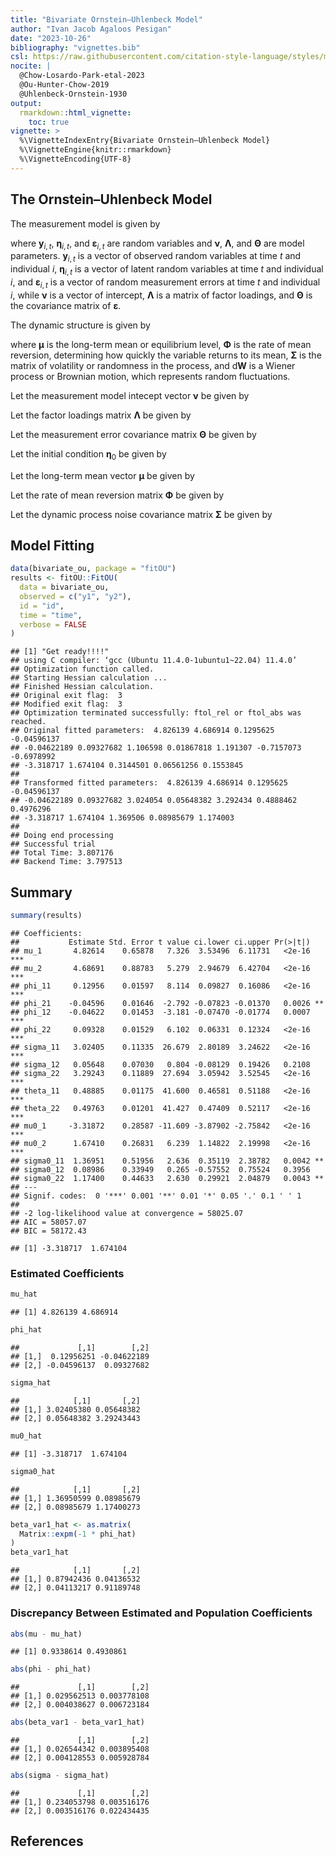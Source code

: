 ```yaml
---
title: "Bivariate Ornstein–Uhlenbeck Model"
author: "Ivan Jacob Agaloos Pesigan"
date: "2023-10-26"
bibliography: "vignettes.bib"
csl: https://raw.githubusercontent.com/citation-style-language/styles/master/apa.csl
nocite: |
  @Chow-Losardo-Park-etal-2023
  @Ou-Hunter-Chow-2019
  @Uhlenbeck-Ornstein-1930
output:
  rmarkdown::html_vignette:
    toc: true
vignette: >
  %\VignetteIndexEntry{Bivariate Ornstein–Uhlenbeck Model}
  %\VignetteEngine{knitr::rmarkdown}
  %\VignetteEncoding{UTF-8}
---
```


<!-- vignettes/bivariate-ou.Rmd is generated from .setup/vignettes/bivariate-ou.Rmd.orig. Please edit that file -->

## The Ornstein–Uhlenbeck Model

The measurement model is given by

\begin{equation}
  \mathbf{y}_{i, t}
  =
  \boldsymbol{\nu}
  +
  \boldsymbol{\Lambda}
  \boldsymbol{\eta}_{i, t} 
  +
  \boldsymbol{\varepsilon}_{i, t}
  \quad
  \mathrm{with}
  \quad
  \boldsymbol{\varepsilon}_{i, t}
  \sim
  \mathcal{N}
  \left(
  \mathbf{0},
  \boldsymbol{\Theta}
  \right)
\end{equation}

where $\mathbf{y}_{i, t}$, $\boldsymbol{\eta}_{i, t}$,
and $\boldsymbol{\varepsilon}_{i, t}$
are random variables and $\boldsymbol{\nu}$,
$\boldsymbol{\Lambda}$,
and $\boldsymbol{\Theta}$ are model parameters.
$\mathbf{y}_{i, t}$ is a vector of observed random variables
at time $t$ and individual $i$,
$\boldsymbol{\eta}_{i, t}$ is a vector of latent random variables
at time $t$ and individual $i$,
and $\boldsymbol{\varepsilon}_{i, t}$
is a vector of random measurement errors
at time $t$ and individual $i$,
while $\boldsymbol{\nu}$ is a vector of intercept,
$\boldsymbol{\Lambda}$ is a matrix of factor loadings,
and $\boldsymbol{\Theta}$ is the covariance matrix of
$\boldsymbol{\varepsilon}$.

The dynamic structure is given by

\begin{equation}
  \mathrm{d} \boldsymbol{\eta}_{i, t}
  =
  \boldsymbol{\Phi}
  \left(
  \boldsymbol{\mu}
  -
  \boldsymbol{\eta}_{i, t}
  \right)
  \mathrm{d}t
  +
  \boldsymbol{\Sigma}^{\frac{1}{2}}
  \mathrm{d}
  \mathbf{W}_{i, t}
\end{equation}

where $\boldsymbol{\mu}$ is the long-term mean or equilibrium level,
$\boldsymbol{\Phi}$ is the rate of mean reversion,
determining how quickly the variable returns to its mean,
$\boldsymbol{\Sigma}$ is the matrix of volatility
or randomness in the process, and $\mathrm{d}\boldsymbol{W}$
is a Wiener process or Brownian motion,
which represents random fluctuations.



Let the measurement model intecept vector $\boldsymbol{\nu}$ be given by

\begin{equation}
\boldsymbol{\nu}
=
\left(
\begin{array}{c}
  0 \\
  0 \\
\end{array}
\right) .
\end{equation}

Let the factor loadings matrix $\boldsymbol{\Lambda}$ be given by

\begin{equation}
\boldsymbol{\Lambda}
=
\left(
\begin{array}{cc}
  1 & 0 \\
  0 & 1 \\
\end{array}
\right) .
\end{equation}

Let the measurement error covariance matrix $\boldsymbol{\Theta}$ be given by

\begin{equation}
\boldsymbol{\Theta}
=
\left(
\begin{array}{cc}
  0.5 & 0 \\
  0 & 0.5 \\
\end{array}
\right) .
\end{equation}

Let the initial condition
$\boldsymbol{\eta}_{0}$
be given by

\begin{equation}
\boldsymbol{\eta}_{0} \sim \mathcal{N} \left( \boldsymbol{\mu}_{\boldsymbol{\eta} \mid 0}, \boldsymbol{\Sigma}_{\boldsymbol{\eta} \mid 0} \right)
\end{equation}

\begin{equation}
\boldsymbol{\mu}_{\boldsymbol{\eta} \mid 0}
=
\left(
\begin{array}{c}
  -3 \\
  1.5 \\
\end{array}
\right)
\end{equation}

\begin{equation}
\boldsymbol{\Sigma}_{\boldsymbol{\eta} \mid 0}
=
\left(
\begin{array}{cc}
  1 & 0 \\
  0 & 1 \\
\end{array}
\right) .
\end{equation}

Let the long-term mean vector $\boldsymbol{\mu}$ be given by

\begin{equation}
\boldsymbol{\mu}
=
\left(
\begin{array}{c}
  5.76 \\
  5.18 \\
\end{array}
\right) .
\end{equation}

Let the rate of mean reversion matrix $\boldsymbol{\Phi}$ be given by

\begin{equation}
\boldsymbol{\Phi}
=
\left(
\begin{array}{cc}
  0.1 & -0.05 \\
  -0.05 & 0.1 \\
\end{array}
\right) .
\end{equation}

Let the dynamic process noise covariance matrix $\boldsymbol{\Sigma}$ be given by

\begin{equation}
\boldsymbol{\Sigma}
=
\left(
\begin{array}{cc}
  2.79 & 0.06 \\
  0.06 & 3.27 \\
\end{array}
\right) .
\end{equation}

## Model Fitting


```r
data(bivariate_ou, package = "fitOU")
results <- fitOU::FitOU(
  data = bivariate_ou,
  observed = c("y1", "y2"),
  id = "id",
  time = "time",
  verbose = FALSE
)
```

```
## [1] "Get ready!!!!"
## using C compiler: ‘gcc (Ubuntu 11.4.0-1ubuntu1~22.04) 11.4.0’
## Optimization function called.
## Starting Hessian calculation ...
## Finished Hessian calculation.
## Original exit flag:  3 
## Modified exit flag:  3 
## Optimization terminated successfully: ftol_rel or ftol_abs was reached. 
## Original fitted parameters:  4.826139 4.686914 0.1295625 -0.04596137 
## -0.04622189 0.09327682 1.106598 0.01867818 1.191307 -0.7157073 -0.6978992 
## -3.318717 1.674104 0.3144501 0.06561256 0.1553845 
## 
## Transformed fitted parameters:  4.826139 4.686914 0.1295625 -0.04596137 
## -0.04622189 0.09327682 3.024054 0.05648382 3.292434 0.4888462 0.4976296 
## -3.318717 1.674104 1.369506 0.08985679 1.174003 
## 
## Doing end processing
## Successful trial
## Total Time: 3.807176 
## Backend Time: 3.797513
```

## Summary


```r
summary(results)
```

```
## Coefficients:
##           Estimate Std. Error t value ci.lower ci.upper Pr(>|t|)    
## mu_1       4.82614    0.65878   7.326  3.53496  6.11731   <2e-16 ***
## mu_2       4.68691    0.88783   5.279  2.94679  6.42704   <2e-16 ***
## phi_11     0.12956    0.01597   8.114  0.09827  0.16086   <2e-16 ***
## phi_21    -0.04596    0.01646  -2.792 -0.07823 -0.01370   0.0026 ** 
## phi_12    -0.04622    0.01453  -3.181 -0.07470 -0.01774   0.0007 ***
## phi_22     0.09328    0.01529   6.102  0.06331  0.12324   <2e-16 ***
## sigma_11   3.02405    0.11335  26.679  2.80189  3.24622   <2e-16 ***
## sigma_12   0.05648    0.07030   0.804 -0.08129  0.19426   0.2108    
## sigma_22   3.29243    0.11889  27.694  3.05942  3.52545   <2e-16 ***
## theta_11   0.48885    0.01175  41.600  0.46581  0.51188   <2e-16 ***
## theta_22   0.49763    0.01201  41.427  0.47409  0.52117   <2e-16 ***
## mu0_1     -3.31872    0.28587 -11.609 -3.87902 -2.75842   <2e-16 ***
## mu0_2      1.67410    0.26831   6.239  1.14822  2.19998   <2e-16 ***
## sigma0_11  1.36951    0.51956   2.636  0.35119  2.38782   0.0042 ** 
## sigma0_12  0.08986    0.33949   0.265 -0.57552  0.75524   0.3956    
## sigma0_22  1.17400    0.44633   2.630  0.29921  2.04879   0.0043 ** 
## ---
## Signif. codes:  0 '***' 0.001 '**' 0.01 '*' 0.05 '.' 0.1 ' ' 1
## 
## -2 log-likelihood value at convergence = 58025.07
## AIC = 58057.07
## BIC = 58172.43
```


```
## [1] -3.318717  1.674104
```

### Estimated Coefficients


```r
mu_hat
```

```
## [1] 4.826139 4.686914
```

```r
phi_hat
```

```
##             [,1]        [,2]
## [1,]  0.12956251 -0.04622189
## [2,] -0.04596137  0.09327682
```

```r
sigma_hat
```

```
##            [,1]       [,2]
## [1,] 3.02405380 0.05648382
## [2,] 0.05648382 3.29243443
```

```r
mu0_hat
```

```
## [1] -3.318717  1.674104
```

```r
sigma0_hat
```

```
##            [,1]       [,2]
## [1,] 1.36950599 0.08985679
## [2,] 0.08985679 1.17400273
```

```r
beta_var1_hat <- as.matrix(
  Matrix::expm(-1 * phi_hat)
)
beta_var1_hat
```

```
##            [,1]       [,2]
## [1,] 0.87942436 0.04136532
## [2,] 0.04113217 0.91189748
```

### Discrepancy Between Estimated and Population Coefficients


```r
abs(mu - mu_hat)
```

```
## [1] 0.9338614 0.4930861
```

```r
abs(phi - phi_hat)
```

```
##             [,1]        [,2]
## [1,] 0.029562513 0.003778108
## [2,] 0.004038627 0.006723184
```

```r
abs(beta_var1 - beta_var1_hat)
```

```
##             [,1]        [,2]
## [1,] 0.026544342 0.003895408
## [2,] 0.004128553 0.005928784
```

```r
abs(sigma - sigma_hat)
```

```
##             [,1]        [,2]
## [1,] 0.234053798 0.003516176
## [2,] 0.003516176 0.022434435
```







## References
